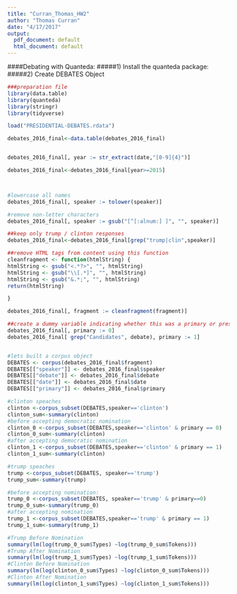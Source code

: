```yaml
---
title: "Curran_Thomas_HW2"
author: "Thomas Curran"
date: "4/17/2017"
output:
  pdf_document: default
  html_document: default
---
```

####Debating with Quanteda:
#####1) Install the quanteda package:
#####2) Create DEBATES Object
```r
###preparation file
library(data.table)
library(quanteda)
library(stringr)
library(tidyverse)

load("PRESIDENTIAL-DEBATES.rdata")

debates_2016_final<-data.table(debates_2016_final)


debates_2016_final[, year := str_extract(date,"[0-9]{4}")]

debates_2016_final<-debates_2016_final[year>=2015]



#lowercase all names
debates_2016_final[, speaker := tolower(speaker)]

#remove non-letter characters
debates_2016_final[, speaker := gsub("[^[:alnum:] ]", "", speaker)] 

##keep only trump / clinton responses
debates_2016_final<-debates_2016_final[grep("trump|clin",speaker)]

##remove HTML tags from content using this function
cleanfragment <- function(htmlString) {
htmlString <- gsub("<.*?>", "", htmlString) 
htmlString <- gsub("\\[.*]", "", htmlString) 
htmlString <- gsub("&.*;", "", htmlString)
return(htmlString) 

}

debates_2016_final[, fragment := cleanfragment(fragment)] 

##create a dummy variable indicating whether this was a primary or presidential debate
debates_2016_final[, primary := 0]
debates_2016_final[ grep("Candidates", debate), primary := 1]


#lets built a corpus object
DEBATES <- corpus(debates_2016_final$fragment) 
DEBATES[["speaker"]] <- debates_2016_final$speaker 
DEBATES[["debate"]] <- debates_2016_final$debate 
DEBATES[["date"]] <- debates_2016_final$date 
DEBATES[["primary"]] <- debates_2016_final$primary
```


```r
#clinton speaches
clinton <-corpus_subset(DEBATES,speaker=='clinton')
clinton_sum<-summary(clinton)
#before accepting democratic nomination
clinton_0 <-corpus_subset(DEBATES,speaker=='clinton' & primary == 0)
clinton_0_sum<-summary(clinton)
#after accepting democratic nomination
clinton_1 <-corpus_subset(DEBATES,speaker=='clinton' & primary == 1)
clinton_1_sum<-summary(clinton)

#trump speaches
trump <-corpus_subset(DEBATES, speaker=='trump')
trump_sum<-summary(trump)

#before accepting nomination:
trump_0 <-corpus_subset(DEBATES, speaker=='trump' & primary==0)
trump_0_sum<-summary(trump_0)
#after accepting nomination
trump_1 <-corpus_subset(DEBATES,speaker=='trump' & primary == 1)
trump_1_sum<-summary(trump_1)
```

```r
#Trump Before Nomination
summary(lm(log(trump_0_sum$Types) ~log(trump_0_sum$Tokens)))
#Trump After Nomination
summary(lm(log(trump_1_sum$Types) ~log(trump_1_sum$Tokens)))
#Clinton Before Nomination
summary(lm(log(clinton_0_sum$Types) ~log(clinton_0_sum$Tokens)))
#Clinton After Nomination
summary(lm(log(clinton_1_sum$Types) ~log(clinton_1_sum$Tokens)))

```
